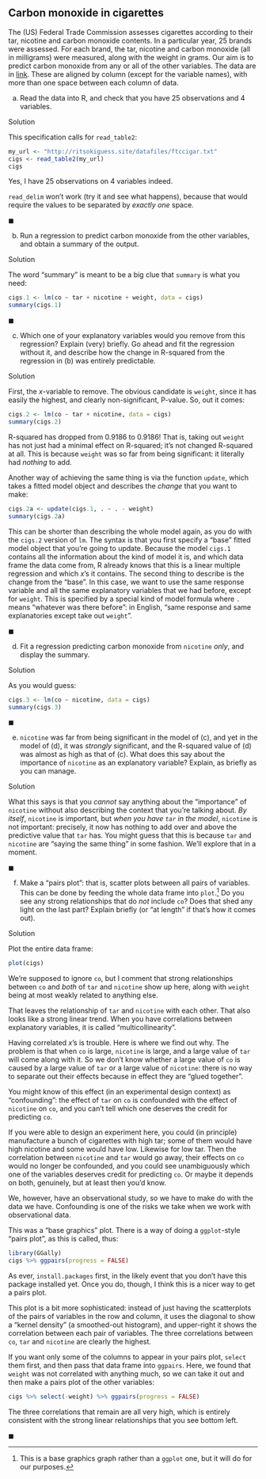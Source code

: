 ##  Carbon monoxide in cigarettes


 The (US) Federal Trade Commission assesses cigarettes
according to their tar, nicotine and carbon monoxide contents. In a
particular year, 25 brands were assessed. For each brand, the tar,
nicotine and carbon monoxide (all in milligrams) were measured, along
with the weight in grams. Our aim is to predict carbon monoxide from
any or all of the other variables. The data are in
[link](http://ritsokiguess.site/datafiles/ftccigar.txt). These are
aligned by column (except for the variable names), with more than one
space between each column of data.


(a) Read the data into R, and check that you have 25 observations
and 4 variables.


Solution


This specification calls for `read_table2`:
```r
my_url <- "http://ritsokiguess.site/datafiles/ftccigar.txt"
cigs <- read_table2(my_url)
cigs
```

 
Yes, I have 25 observations on 4 variables indeed.

`read_delim` won't work (try it and see what happens), because
that would require the values to be separated by *exactly one* space.


$\blacksquare$

(b) Run a regression to predict carbon monoxide from the other
variables, and obtain a summary of the output.


Solution


The word "summary" is meant to be a big clue that
`summary` is what you need:
```r
cigs.1 <- lm(co ~ tar + nicotine + weight, data = cigs)
summary(cigs.1)
```

 

$\blacksquare$

(c) Which one of your explanatory variables would you
remove from this regression? Explain (very) briefly. Go ahead and
fit the regression  without it, and describe how the change in
R-squared from the regression in (b) was entirely predictable.


Solution


First, the $x$-variable to remove. The obvious candidate is
`weight`, since it has easily the highest, and clearly
non-significant, P-value. So, out it comes:
```r
cigs.2 <- lm(co ~ tar + nicotine, data = cigs)
summary(cigs.2)
```

 

R-squared has dropped from 0.9186 to \ldots 0.9186! That is, taking
out `weight` has not just had a minimal effect on R-squared;
it's not changed R-squared at all. This is because `weight` was
so far from being significant: it literally had *nothing* to add.

Another way of achieving the same thing is via the function
`update`, which takes a fitted model object and describes the
*change* that you want to make:

```r
cigs.2a <- update(cigs.1, . ~ . - weight)
summary(cigs.2a)
```

 

This can be shorter than describing the whole model again, as you do
with the `cigs.2` version of `lm`. The syntax is that
you first specify a "base"  fitted model object that you're going to
update. Because the model `cigs.1` contains all the information
about the kind of model it is, and which data frame the data come
from, R already knows that this is a linear 
multiple regression and which $x$'s it contains. The second thing to describe is the change from
the "base". In this case, we want to use the same response variable
and all the same explanatory variables that we had before, except for
`weight`. This is specified by a special kind of model formula
where `.` means "whatever was there before": in English,
"same response and same explanatories except take out `weight`". 

$\blacksquare$

(d) Fit a regression predicting carbon monoxide from
`nicotine` *only*, and display the summary.


Solution


As you would guess:
```r
cigs.3 <- lm(co ~ nicotine, data = cigs)
summary(cigs.3)
```

 

$\blacksquare$

(e) `nicotine` was far from being significant in the model
of (c), and yet in the model of
(d), it was *strongly* significant, and the
R-squared value of (d) was almost as high as that
of (c). What does this say about the importance of
`nicotine` as an explanatory variable? Explain, as briefly as
you can manage.


Solution


What this says is that you *cannot* say anything about the
"importance" of `nicotine` without also describing the
context that you're talking about.  *By itself*,
`nicotine` is important, but *when you have
`tar` in the model*, `nicotine` is not
important: precisely, it now has nothing to add over and above
the predictive value that `tar` has. You might guess that
this is because `tar` and `nicotine` are 
"saying  the same thing" in some fashion. 
We'll explore that in a moment.

$\blacksquare$

(f) Make a "pairs plot": that is, scatter plots between all
pairs of variables. This can be done by feeding the whole data frame
into `plot`.^[This is a base graphics graph rather than a `ggplot` one, but it will do for our purposes.]
Do you see any strong relationships that do
*not* include `co`? Does that shed any light on the last
part? Explain briefly (or "at length" if that's how it comes
out). 


Solution


Plot the entire data frame:
```r
plot(cigs)
```

 

We're supposed to ignore `co`, but I comment that strong
relationships between `co` and *both* of `tar` and
`nicotine` show up here, along with `weight` being
at most weakly related to anything else.

That leaves the relationship of `tar` and `nicotine`
with each other. That also looks like a strong linear trend. When you
have correlations between explanatory variables, it is called
"multicollinearity". 

Having correlated $x$'s is
trouble. Here is where we find out why. The problem is that when
`co` is large, `nicotine` is large, and a large value of
`tar` will come along with it. So we don't know whether a large
value of `co` is caused by a large value of `tar` or a
large value of `nicotine`: there is no way to separate out
their effects because in effect they are "glued together". 

You might know of this effect (in an experimental design context) as
"confounding": the effect of `tar` on `co` is
confounded with the effect of `nicotine` on `co`, and
you can't tell which one deserves the credit for predicting `co`.

If you were able to design an experiment here, you could (in
principle) manufacture a bunch of cigarettes with high tar; some of
them would have high  nicotine and some would have low. Likewise for
low tar. Then the
correlation between `nicotine` and `tar` would go away,
their effects on `co` would no longer be confounded, and you
could see unambiguously which one of the variables deserves credit for
predicting `co`. Or maybe it depends on both, genuinely, but at
least then you'd know.

We, however, have an observational study, so we have to make do with
the data we have. Confounding is one of the risks we take when we work
with observational data.

This was a "base graphics" plot. There is a way of doing a
`ggplot`-style "pairs plot", as this is called, thus:

```r
library(GGally)
cigs %>% ggpairs(progress = FALSE)
```

 

As ever, `install.packages` first, in the likely event that you
don't have this package installed yet. Once you do, though, I think
this is a nicer way to get a pairs plot.

This plot is a bit more sophisticated: instead of just having the
scatterplots of the pairs of variables in the row and column, it uses
the diagonal to show a "kernel density" (a smoothed-out histogram),
and upper-right it shows the correlation between each pair of
variables. The three correlations between `co`, `tar`
and `nicotine` are clearly the highest.

If you want only some of the columns to appear in your pairs plot,
`select` them first, and then pass that data frame into
`ggpairs`. Here, we found that `weight` was not
correlated with anything much, so we can take it out and then make a
pairs plot of the other variables:

```r
cigs %>% select(-weight) %>% ggpairs(progress = FALSE)
```

 

The three correlations that remain are all very high, which is
entirely consistent with the strong linear relationships that you see
bottom left.

$\blacksquare$


